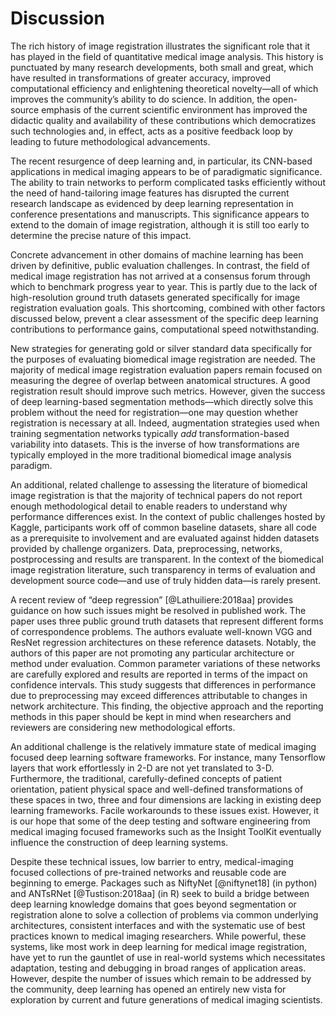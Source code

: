 

# Discussion

The rich history of image registration illustrates the significant role that it has
played in the field of quantitative medical image analysis.  This history is punctuated
by many research developments, both small and great, which have resulted in transformations
of greater accuracy, improved computational efficiency and
enlightening theoretical novelty---all of which improves the community's ability to do science.  In
addition, the open-source emphasis of the current scientific environment has improved
the didactic quality and availability of these contributions which democratizes
such technologies and, in effect, acts as a positive feedback loop by leading to future
methodological advancements.

The recent resurgence of deep learning and, in particular, its CNN-based applications in medical
imaging appears to be of paradigmatic significance.  The ability to train networks to perform
complicated tasks efficiently without the need of hand-tailoring image features has disrupted
the current research landscape as evidenced by deep learning representation in conference
presentations and manuscripts.  This significance appears to extend to the
domain of image registration, although it is still too early to determine the precise nature of this impact.

Concrete advancement in other domains of machine learning has been driven by definitive,
public evaluation challenges.  In contrast, the field of medical image registration has
not arrived at a consensus forum through which to benchmark progress year to year.  This
is partly due to the lack of high-resolution ground truth datasets generated specifically
for image registration evaluation goals.  This shortcoming, combined with other factors
discussed below, prevent a clear assessment of the specific deep learning contributions
to performance gains, computational speed notwithstanding.

New strategies for generating gold or silver standard data specifically for the purposes
of evaluating biomedical image registration are needed. The majority of medical image
registration evaluation papers remain focused on measuring the degree of overlap between
anatomical structures.  A good registration result should improve such metrics.  However,
given the success of deep learning-based segmentation methods---which directly solve this
problem without the need for registration---one may question whether registration is
necessary at all.  Indeed, augmentation strategies used when training segmentation networks
typically *add* transformation-based variability into datasets.  This is the inverse of
how transformations are typically employed in the more traditional biomedical image analysis paradigm.

An additional, related challenge to assessing the literature of biomedical image
registration is that the majority of technical papers do not report enough methodological
detail to enable readers to understand why performance differences exist.  In the
context of public challenges hosted by Kaggle, participants work off of common baseline
datasets, share all code as a prerequisite to involvement and are evaluated against
hidden datasets provided by challenge organizers.  Data, preprocessing, networks,
postprocessing and results are transparent.  In the context of the biomedical image
registration literature, such transparency in terms of evaluation and development
source code---and use of truly hidden data---is rarely present.

A recent review of "deep regression" [@Lathuiliere:2018aa] provides guidance on how
such issues might be resolved in published work.  The paper uses three public ground
truth datasets that represent different forms of correspondence problems.  The authors
evaluate well-known VGG and ResNet regression architectures on these reference datasets.
Notably, the authors of this paper are not promoting any particular architecture or
method under evaluation.  Common parameter variations of these networks are carefully
explored and results are reported in terms of the impact on confidence intervals.
This study suggests that differences in performance due to preprocessing may exceed
differences attributable to changes in network architecture.  This finding, the objective
approach and the reporting methods in this paper should be kept in mind when researchers
and reviewers are considering new methodological efforts.


An additional challenge is the relatively immature state of medical imaging focused
deep learning software frameworks.  For instance, many Tensorflow layers that work
effortlessly in 2-D are not yet translated to 3-D.  Furthermore, the traditional,
carefully-defined concepts of patient orientation, patient physical space and
well-defined transformations of these spaces in two, three and four dimensions are
lacking in existing deep learning frameworks.  Facile workarounds to these issues
exist.  However, it is our hope that some of the deep testing and software engineering
from medical imaging focused frameworks such as the Insight ToolKit eventually
influence the construction of deep learning systems.

Despite these technical issues, low barrier to entry, medical-imaging focused
collections of pre-trained networks and reusable code are beginning to emerge.
Packages such as NiftyNet [@niftynet18] (in python) and ANTsRNet [@Tustison:2018aa] (in R) seek to build a bridge
between deep learning knowledge domains that goes beyond segmentation or registration
alone to solve a collection of problems via common underlying architectures, consistent
interfaces and with the systematic use of best practices known to medical imaging
researchers.  While powerful, these systems, like most work in deep learning for
medical image registration, have yet to run the gauntlet of use in real-world
systems which necessitates adaptation, testing and debugging in broad ranges of
application areas.  However, despite the number of issues which remain to be
addressed by the community, deep learning has opened an entirely new vista for
exploration by current and future generations of medical imaging scientists.

